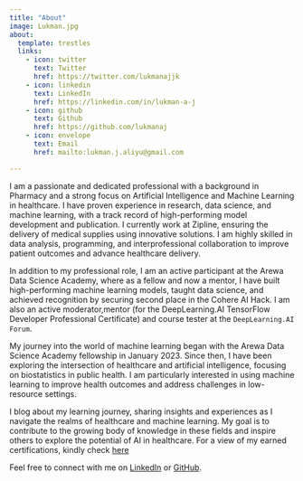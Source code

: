 ```yaml
---
title: "About"
image: Lukman.jpg
about:
  template: trestles
  links:
    - icon: twitter
      text: Twitter
      href: https://twitter.com/lukmanajjk
    - icon: linkedin
      text: LinkedIn
      href: https://linkedin.com/in/lukman-a-j
    - icon: github
      text: Github
      href: https://github.com/lukmanaj
    - icon: envelope
      text: Email
      href: mailto:lukman.j.aliyu@gmail.com

---
```



I am a passionate and dedicated professional with a background in Pharmacy and a strong focus on Artificial
Intelligence and Machine Learning in healthcare. I have proven experience in research, data science, and machine
learning, with a track record of high-performing model development and publication. I currently work at
Zipline, ensuring the delivery of medical supplies using innovative solutions. I am highly skilled in data analysis,
programming, and interprofessional collaboration to improve patient outcomes and advance healthcare
delivery.

In addition to my professional role, I am an active participant at the Arewa Data Science Academy, where as a fellow and now a mentor, I have built high-performing machine learning models, taught data science, and achieved recognition by securing second place in the Cohere AI Hack. I am also an active moderator,mentor (for the DeepLearning.AI TensorFlow Developer Professional Certificate) and course tester at the `DeepLearning.AI Forum`.

My journey into the world of machine learning began with the Arewa Data Science Academy fellowship in January 2023. Since then, I have been exploring the intersection of healthcare and artificial intelligence, focusing on biostatistics in public health. I am particularly interested in using machine learning to improve health outcomes and address challenges in low-resource settings.

I blog about my learning journey, sharing insights and experiences as I navigate the realms of healthcare and machine learning. My goal is to contribute to the growing body of knowledge in these fields and inspire others to explore the potential of AI in healthcare. For a view of my earned certifications, kindly check [here](https://lukmanaj.github.io/certifications.html)

Feel free to connect with me on [LinkedIn](https://linkedin.com/in/lukman-a-j) or [GitHub](https://github.com/lukmanaj). 
